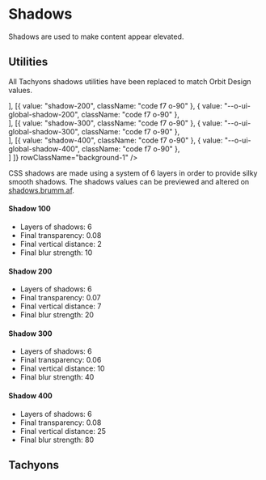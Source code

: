 
<Meta
    title="Materials/Shadows"
    id="shadows"
/>

# Shadows

<Tagline>Shadows are used to make content appear elevated.</Tagline>

## Utilities

All Tachyons shadows utilities have been replaced to match Orbit Design values.

<Table
    columns={[
        { title: "Class", headerStyle: { width: "200px" } },
        { title: "Variable", headerStyle: { width: "300px" } },
        { title: "Sample", headerStyle: { width: "350px" } } ]}
    rows={[
        [{ value: "shadow-100", className: "code f7 o-90" }, { value: "--o-ui-global-shadow-100", className: "code f7 o-90" }, <div className="shadow-100 br2 bg-white h9 ma3"></div>],
        [{ value: "shadow-200", className: "code f7 o-90" }, { value: "--o-ui-global-shadow-200", className: "code f7 o-90" }, <div className="shadow-200 br2 bg-white h9 ma3"></div>],
        [{ value: "shadow-300", className: "code f7 o-90" }, { value: "--o-ui-global-shadow-300", className: "code f7 o-90" }, <div className="shadow-300 br2 bg-white h9 ma3"></div>],
        [{ value: "shadow-400", className: "code f7 o-90" }, { value: "--o-ui-global-shadow-400", className: "code f7 o-90" }, <div className="shadow-400 br2 bg-white h9 ma3"></div>]
    ]}
    rowClassName="background-1"
/>

CSS shadows are made using a system of 6 layers in order to provide silky smooth shadows. The shadows values can be previewed and altered on [shadows.brumm.af](https://shadows.brumm.af/).

#### Shadow 100
- Layers of shadows: 6
- Final transparency: 0.08
- Final vertical distance: 2
- Final blur strength: 10

#### Shadow 200
- Layers of shadows: 6
- Final transparency: 0.07
- Final vertical distance: 7
- Final blur strength: 20

#### Shadow 300
- Layers of shadows: 6
- Final transparency: 0.06
- Final vertical distance: 10
- Final blur strength: 40

#### Shadow 400
- Layers of shadows: 6
- Final transparency: 0.08
- Final vertical distance: 25
- Final blur strength: 80

## Tachyons

<TachyonsFile filePath="/shadows.css" />
